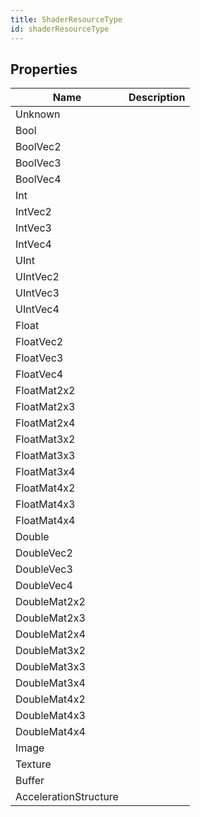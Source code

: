 ```yaml
---
title: ShaderResourceType
id: shaderResourceType
---
```


## Properties

| Name | Description |
| - | - |
| Unknown |  |
| Bool |  |
| BoolVec2 |  |
| BoolVec3 |  |
| BoolVec4 |  |
| Int |  |
| IntVec2 |  |
| IntVec3 |  |
| IntVec4 |  |
| UInt |  |
| UIntVec2 |  |
| UIntVec3 |  |
| UIntVec4 |  |
| Float |  |
| FloatVec2 |  |
| FloatVec3 |  |
| FloatVec4 |  |
| FloatMat2x2 |  |
| FloatMat2x3 |  |
| FloatMat2x4 |  |
| FloatMat3x2 |  |
| FloatMat3x3 |  |
| FloatMat3x4 |  |
| FloatMat4x2 |  |
| FloatMat4x3 |  |
| FloatMat4x4 |  |
| Double |  |
| DoubleVec2 |  |
| DoubleVec3 |  |
| DoubleVec4 |  |
| DoubleMat2x2 |  |
| DoubleMat2x3 |  |
| DoubleMat2x4 |  |
| DoubleMat3x2 |  |
| DoubleMat3x3 |  |
| DoubleMat3x4 |  |
| DoubleMat4x2 |  |
| DoubleMat4x3 |  |
| DoubleMat4x4 |  |
| Image |  |
| Texture |  |
| Buffer |  |
| AccelerationStructure |  |
